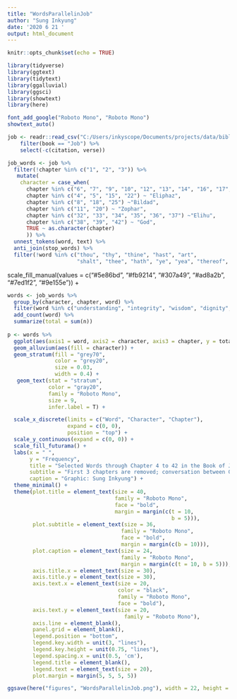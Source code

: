 ```yaml
---
title: "WordsParallelinJob"
author: "Sung Inkyung"
date: '2020 6 21 '
output: html_document
---
```


```r
knitr::opts_chunk$set(echo = TRUE)
```

```r
library(tidyverse)
library(ggtext)
library(tidytext)
library(ggalluvial)
library(ggsci)
library(showtext)
library(here)

font_add_google("Roboto Mono", "Roboto Mono")
showtext_auto()

```


```r
job <- readr::read_csv("C:/Users/inkyscope/Documents/projects/data/bible_kjv_new.csv") %>% 
    filter(book == "Job") %>% 
    select(-c(citation, verse)) 

job_words <- job %>% 
  filter(!chapter %in% c("1", "2", "3")) %>% 
   mutate(
    character = case_when(
      chapter %in% c("6", "7", "9", "10", "12", "13", "14", "16", "17", "19", "21", "23", "24", "26", "27", "28", "29", "30", "31", "40", "41") ~ "Job",
      chapter %in% c("4", "5", "15", "22") ~ "Eliphaz",
      chapter %in% c("8", "18", "25") ~"Bildad",
      chapter %in% c("11", "20") ~ "Zophar",
      chapter %in% c("32", "33", "34", "35", "36", "37") ~"Elihu",
      chapter %in% c("38", "39", "42") ~ "God",
      TRUE ~ as.character(chapter)
      )) %>% 
  unnest_tokens(word, text) %>%
  anti_join(stop_words) %>%
  filter(!word %in% c("thou", "thy", "thine", "hast", "art",
                      "shalt", "thee", "hath", "ye", "yea", "thereof", "job", "god", "day", "doth", "canst", "cometh", "wilt", "dost", "wherefore", "shouldest", "lo", "uz")) 
```
  scale_fill_manual(values = c("#5e86bd", "#fb9214", "#307a49", 
                                "#ad8a2b",  "#7ed1f2", "#9e155e")) +

```r
words <- job_words %>% 
  group_by(character, chapter, word) %>% 
  filter(word %in% c("understanding", "integrity", "wisdom", "dignity", "trust", "pain", "righteous", "upright")) %>% 
  add_count(word) %>% 
  summarize(total = sum(n))
  
p <- words %>% 
  ggplot(aes(axis1 = word, axis2 = character, axis3 = chapter, y = total)) +
  geom_alluvium(aes(fill = character)) +
  geom_stratum(fill = "grey70", 
               color = "grey20", 
               size = 0.03, 
               width = 0.4) +
   geom_text(stat = "stratum", 
             color = "gray20",
             family = "Roboto Mono",
             size = 9,
             infer.label = T) +

  scale_x_discrete(limits = c("Word", "Character", "Chapter"),
                   expand = c(0, 0),
                   position = "top") +
  scale_y_continuous(expand = c(0, 0)) +
  scale_fill_futurama() +
  labs(x = " ",
       y = "Frequency",
       title = "Selected Words through Chapter 4 to 42 in the Book of Job",
       subtitle = "First 3 chapters are removed; conversation between God and Angels(Satan)",
       caption = "Graphic: Sung Inkyung") +
  theme_minimal() +
  theme(plot.title = element_text(size = 40,
                                  family = "Roboto Mono",
                                  face = "bold",
                                  margin = margin(c(t = 10,
                                                    b = 5))),
        plot.subtitle = element_text(size = 36,
                                    family = "Roboto Mono",
                                    face = "bold",
                                    margin = margin(c(b = 10))),
        plot.caption = element_text(size = 24,
                                    family = "Roboto Mono",
                                    margin = margin(c(t = 10, b = 5))),
        axis.title.x = element_text(size = 30),
        axis.title.y = element_text(size = 30),
        axis.text.x = element_text(size = 20, 
                                   color = "black", 
                                   family = "Roboto Mono",
                                   face = "bold"),
        axis.text.y = element_text(size = 20, 
                                     family = "Roboto Mono"),
        axis.line = element_blank(),
        panel.grid = element_blank(),
        legend.position = "bottom",
        legend.key.width = unit(3, "lines"),
        legend.key.height = unit(0.75, "lines"),
        legend.spacing.x = unit(0.5, 'cm'),
        legend.title = element_blank(),
        legend.text = element_text(size = 20),
        plot.margin = margin(5, 5, 5, 5))

ggsave(here("figures", "WordsParallelinJob.png"), width = 22, height = 20, units = "cm")
```
